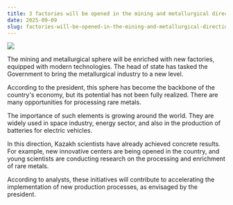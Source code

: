 ```yaml
---
title: 3 factories will be opened in the mining and metallurgical direction
date: 2025-09-09
slug: factories-will-be-opened-in-the-mining-and-metallurgical-direction
---
```


![](/images/news/2025-09-09.png)

The mining and metallurgical sphere will be enriched with new factories, equipped with modern technologies. The head of state has tasked the Government to bring the metallurgical industry to a new level.

According to the president, this sphere has become the backbone of the country's economy, but its potential has not been fully realized. There are many opportunities for processing rare metals.

The importance of such elements is growing around the world. They are widely used in space industry, energy sector, and also in the production of batteries for electric vehicles.

In this direction, Kazakh scientists have already achieved concrete results. For example, new innovative centers are being opened in the country, and young scientists are conducting research on the processing and enrichment of rare metals.

According to analysts, these initiatives will contribute to accelerating the implementation of new production processes, as envisaged by the president.
